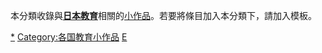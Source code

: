 {{Catnav|頁面分類|社会科学|教育|各國教育|日本教育}}
{{Catnav|頁面分類|按國家分類|各國教育|日本教育}}
{{hidden category}}
{{WPSS-cat}}
本分類收錄與'''[[日本教育|日本教育]]'''相關的[[Wikipedia:小作品|小作品]]。若要將條目加入本分類下，請加入'''{{tl|日本教育小作品}}'''模板。

[[Category:日本教育|*]]
[[Category:各国教育小作品|Category:各国教育小作品]]
[[Category:日本小作品|E]]